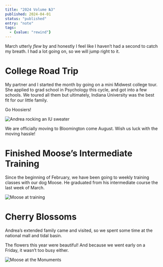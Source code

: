 ```yaml
---
title: "2024 Volume №3"
published: 2024-04-01
status: "published"
entry: "note"
tags:
  - {value: "rewind"}
---
```

March utterly _flew_ by and honestly I feel like I haven’t had a second to catch my breath. I had a lot going on, so we will jump right to it.

# College Road Trip

My partner and I started the month by going on a mini Midwest college tour. She applied to grad school in Psychology this cycle, and got into a few schools. We toured all them but ultimately, Indiana University was the best fit for our little family.

Go Hoosiers!

![Andrea rocking an IU sweater](assets/andrea_iu_sweater.jpeg)

We are officially moving to Bloomington come August. Wish us luck with the moving hassle!

# Finished Moose’s Intermediate Training

Since the beginning of February, we have been going to weekly training classes with our dog Moose. He graduated from his intermediate course the last week of March.

![Moose at training](assets/moose_training.jpeg)

# Cherry Blossoms

Andrea’s extended family came and visited, so we spent some time at the national mall and tidal basin.

The flowers this year were beautiful! And because we went early on a Friday, it wasn’t too busy either.

![Moose at the Monuments](assets/moose_monuments.jpeg)



